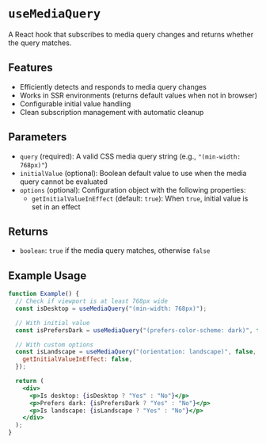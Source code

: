 
<Meta of={useMediaQueryStory} />

# `useMediaQuery`

A React hook that subscribes to media query changes and returns whether the query matches.

## Features

- Efficiently detects and responds to media query changes
- Works in SSR environments (returns default values when not in browser)
- Configurable initial value handling
- Clean subscription management with automatic cleanup

## Parameters

- `query` (required): A valid CSS media query string (e.g., `"(min-width: 768px)"`)
- `initialValue` (optional): Boolean default value to use when the media query cannot be evaluated
- `options` (optional): Configuration object with the following properties:
  - `getInitialValueInEffect` (default: `true`): When `true`, initial value is set in an effect

## Returns

- `boolean`: `true` if the media query matches, otherwise `false`

## Example Usage

```jsx
function Example() {
  // Check if viewport is at least 768px wide
  const isDesktop = useMediaQuery("(min-width: 768px)");

  // With initial value
  const isPrefersDark = useMediaQuery("(prefers-color-scheme: dark)", false);

  // With custom options
  const isLandscape = useMediaQuery("(orientation: landscape)", false, {
    getInitialValueInEffect: false,
  });

  return (
    <div>
      <p>Is desktop: {isDesktop ? "Yes" : "No"}</p>
      <p>Prefers dark: {isPrefersDark ? "Yes" : "No"}</p>
      <p>Is landscape: {isLandscape ? "Yes" : "No"}</p>
    </div>
  );
}
```

<Canvas of={useMediaQueryStory.Primary} />
